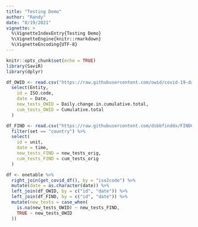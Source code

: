---
title: "Testing Demo"
author: "Randy"
date: "8/19/2021"
vignette: >
  %\VignetteIndexEntry{Testing Demo}
  %\VignetteEngine{knitr::rmarkdown}
  %\VignetteEncoding{UTF-8}
---

```{r setup, include=FALSE}
knitr::opts_chunk$set(echo = TRUE)
library(SaviR)
library(dplyr)
```

```{r}
df_OWID <- read.csv("https://raw.githubusercontent.com/owid/covid-19-data/master/public/data/testing/covid-testing-all-observations.csv") %>%
  select(Entity,
    id = ISO.code,
    date = Date,
    new_tests_OWID = Daily.change.in.cumulative.total,
    cum_tests_OWID = Cumulative.total
  )
```

```{r}
df_FIND <- read.csv("https://raw.githubusercontent.com/dsbbfinddx/FINDCov19TrackerData/master/processed/data_all.csv") %>%
  filter(set == "country") %>%
  select(
    id = unit,
    date = time,
    new_tests_FIND = new_tests_orig,
    cum_tests_FIND = cum_tests_orig
  )
```


```{r}
df <- onetable %>%
  right_join(get_covid_df(), by = "iso2code") %>%
  mutate(date = as.character(date)) %>%
  left_join(df_OWID, by = c("id", "date")) %>%
  left_join(df_FIND, by = c("id", "date")) %>%
  mutate(new_tests = case_when(
    is.na(new_tests_OWID) ~ new_tests_FIND,
    TRUE ~ new_tests_OWID
  ))
```


